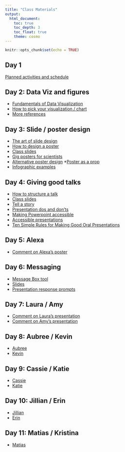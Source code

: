 ```yaml
---
title: "Class Materials"
output: 
  html_document:
    toc: true
    toc_depth: 3
    toc_float: true
    theme: cosmo
---
```


```r
knitr::opts_chunk$set(echo = TRUE)
```

## Day 1   
[Planned activities and schedule](https://docs.google.com/document/d/1ejvs0rUF-ixUqaQmoCR4T3JgGvwPypIMFJdAJmPrIZ4/edit?usp=sharing)

## Day 2: Data Viz and figures
* [Fundamentals of Data Visualization](https://serialmentor.com/dataviz/index.html)  
* [How to pick your visualization / chart](https://www.data-to-viz.com/)  
* [More references](https://datavizf18.classes.andrewheiss.com/reference/)

## Day 3: Slide / poster design
* [The art of slide design](https://missgeeky.com/2017/08/04/the-art-of-slide-design/)  
* [How to design a poster](https://www.animateyour.science/single-post/How-to-design-an-award-winning-conference-poster)  
* [Class slides](howtomakeaposter.pdf)  
* [Gig posters for scientists](https://www.flickr.com/photos/biologyposters/)
* [Alternative poster design](https://www.youtube.com/watch?v=1RwJbhkCA58&feature=youtu.be)
*[Poster as a prop](https://medium.com/@jjmerelo/make-your-poster-presentation-awesome-97d021258d78)
* [Infographic examples](https://www.animateyour.science/gallery)

## Day 4: Giving good talks
* [How to structure a talk](http://rajlaboratory.blogspot.com/2016/09/some-thoughts-on-how-to-structure-talk.html)  
* [Class slides](howtomakeapresentation.pdf)  
* [Tell a story](https://www.animateyour.science/single-post/Tell-Them-a-Story-How-to-Avoid-the-Standard-Boring-Presentation)  
* [Presentation dos and don'ts](https://www.animateyour.science/single-post/Conference-Presentation-Dos-and-Donts-for-Scientists)  
* [Making Powerpoint accessible](https://business.tutsplus.com/tutorials/accessible-powerpoint-presentations--cms-30018)  
* [Accessible presentations](https://www.swarthmore.edu/sites/default/files/assets/documents/academic-advising-support/Accessible%20Presentations.pdf)  
* [Ten Simple Rules for Making Good Oral Presentations](https://journals.plos.org/ploscompbiol/article?id=10.1371/journal.pcbi.0030077)

## Day 5: Alexa  
* [Comment on Alexa's poster](https://docs.google.com/document/d/1wy2KmbUG2BlL4sY6NtSI_oBzavxf5mCO41f-Ca2yi58/edit?usp=sharing)  

## Day 6: Messaging
* [Message Box tool](https://www.compassscicomm.org/the-message-box-workbook)  
* [Slides](https://docs.google.com/presentation/d/17T47-He9lkwAwXW9TrXx--ZUiTYBU0iFqJI_QuU8ruY/edit?usp=sharing)  
* [Presentation response prompts](https://docs.google.com/document/d/1MVw4Hx0CAHyfmNY2IC8WEo0uHi94FUd6z2ShL_qHW_g/edit?usp=sharing)

## Day 7: Laura / Amy
* [Comment on Laura's presentation](https://docs.google.com/document/d/1NjWsWACXvojtxA6dlO4n4lZXG5nR0ao3V-2y4Xi7zIA/edit?usp=sharing)  
* [Comment on Amy's presentation](https://docs.google.com/document/d/1is9T0ebCmLdHZfrXD2oXN1QCW-g0pr2zdFpNFIq2-yk/edit?usp=sharing)

## Day 8: Aubree / Kevin
* [Aubree](https://docs.google.com/document/d/1RhsSDmUsNo8M3LtjeUzY6-askxRHZSUyvDGu0QKHtOA/edit?usp=sharing)  
* [Kevin](https://docs.google.com/document/d/1e3olQRMUFw6dY61ulSVDAjO0k1Xh1mDGts5c3XqGRKE/edit?usp=sharing)

## Day 9: Cassie / Katie  
* [Cassie](https://docs.google.com/document/d/16tpG_x0OzTCv5sRwln9Q3SnkBxQZGPvwNeZnttA7eCU/edit?usp=sharing)  
* [Katie](https://docs.google.com/document/d/1tUzacYVeFFjZDWDEeapZt7Ru26aWyGCci-P8juSkydc/edit?usp=sharing)

## Day 10: Jillian / Erin  
* [Jillian](https://docs.google.com/document/d/1-ky9CK8GAw7UbUAJLi1anDdPlq5NPBianLadtmQphF0/edit?usp=sharing)  
* [Erin](https://docs.google.com/document/d/10FpvW6uTd6vqzKwCjDC4WfI07YsTjJxwvwRtOv3BguE/edit?usp=sharing)

## Day 11: Matias / Kristina  
* [Matias](https://docs.google.com/document/d/1AWAovieRHcw1cBosPneVnNH4oC24kTZzvl32nlvxzfk/edit?usp=sharing)  

